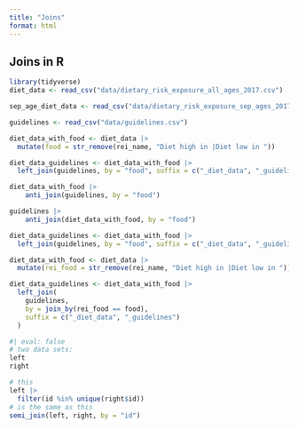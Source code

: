 ```yaml
---
title: "Joins"
format: html
---
```


## Joins in R

```r
library(tidyverse)
diet_data <- read_csv("data/dietary_risk_exposure_all_ages_2017.csv")

sep_age_diet_data <- read_csv("data/dietary_risk_exposure_sep_ages_2017.csv")

guidelines <- read_csv("data/guidelines.csv")
```

```r
diet_data_with_food <- diet_data |> 
  mutate(food = str_remove(rei_name, "Diet high in |Diet low in "))

diet_data_guidelines <- diet_data_with_food |> 
  left_join(guidelines, by = "food", suffix = c("_diet_data", "_guidelines"))

diet_data_with_food |> 
    anti_join(guidelines, by = "food")

guidelines |> 
    anti_join(diet_data_with_food, by = "food")
```

```r
diet_data_guidelines <- diet_data_with_food |> 
  left_join(guidelines, by = "food", suffix = c("_diet_data", "_guidelines"))
```

```r
diet_data_with_food <- diet_data |> 
  mutate(rei_food = str_remove(rei_name, "Diet high in |Diet low in "))

diet_data_guidelines <- diet_data_with_food |> 
  left_join(
    guidelines, 
    by = join_by(rei_food == food), 
    suffix = c("_diet_data", "_guidelines")
  )
```


```r
#| eval: false
# two data sets:
left
right

# this
left |> 
  filter(id %in% unique(right$id))
# is the same as this
semi_join(left, right, by = "id")
```


